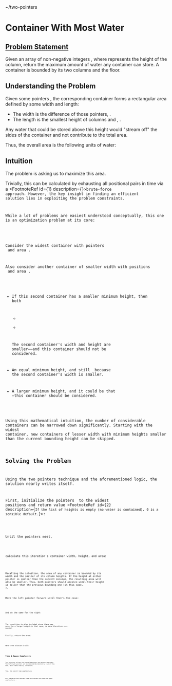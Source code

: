 

<FootnotesProvider>

<div className='breadcrumb'>
  <Link to='/'>~</Link>/<Link to='/two-pointers'>two-pointers</Link>
</div>

# Container With Most Water

## [Problem Statement](https://leetcode.com/problems/container-with-most-water/description/)

Given an array of non-negative integers <Eq math='height' />, where <Eq math='height[i]' /> represents the height of the <Eq math='i^{\text{th}}' /> column, return the maximum amount of water any container can store. A container is bounded by its two columns and the floor.

## Understanding the Problem

Given some pointers <Eq math='0\leq l<r<length(height)' />, the corresponding container forms a rectangular area defined by some width and length:

- The width is the difference of those pointers, <Eq math='r - l' />.
- The length is the smallest height of columns <Eq math='l' /> and <Eq math='r' />, <Eq math='\min(height[l], height[r])' />.

Any water that could be stored above this height would "stream off" the sides of the container and not contribute to the total area.

Thus, the overall area is the following units of water:

<Eq center math='area = width \times height = (r - l) \times \min(height[l], height[r])' />

## Intuition

The problem is asking us to maximize this area.

Trivially, this can be calculated by exhausting all positional pairs in <Eq math='O(length(height)^2)' /> time via a <FootnoteRef id={1} description={<Code code={bruteforce} />}>brute-force approach</FootnoteRef>. However, the key insight in finding an efficient solution lies in exploiting the problem constraints.

While a lot of problems are easiest understood conceptually, this one is an optimization problem at its core:

<Eq center math='\max\{(r - l) \times \min(height[l], height[r])\}' />

Consider the widest container with pointers <Eq math='l_0=0, r_0=len(height)-1' /> and area <Eq math='A_0' />.

Also consider another container of smaller width with positions <Eq math='l_1,r_1' /> and area <Eq math='A_1' />.

- If this second container has a smaller minimum height, then both
  - <Eq math='r_1-l_1<r_0-l_0' />
  - <Eq math='min(height[l_1],height[r_1])<min(height[l_0],height[r_0])' />

  The second container's width and height are smaller—<Eq math='A_1<A_0' />—and this container should not be considered.

- An equal minimum height, and still <Eq math='A_1<A_0' /> because the second container's width is smaller.
- A larger minimum height, and it could be that <Eq math='A_1>A_0' />—this container should be considered.

Using this mathematical intuition, the number of considerable containers can be narrowed down significantly. Starting with the widest container, new containers of lesser width with minimum heights smaller than the current bounding height can be skipped.

## Solving the Problem

Using the two pointers technique and the aforementioned logic, the solution nearly writes itself.

First, initialize the pointers <Eq math='l,r' /> to the widest positions and return value <FootnoteRef id={2} description={`If the list of heights is empty (no water is contained), 0 is a sensible default.`}><Eq math='area' /></FootnoteRef>:

<Code code={initialize} />

Until the pointers meet,

<Code code={_while} />

calculate this iteration's container width, height, and area:

<Code code={calculate} />

Recalling the intuition, the area of any container is bounded by its width and the smaller of its column heights. If the height at either pointer is smaller than the current minimum, the resulting area will also be smaller. Thus, both pointers should advance until their height is taller than the previous bounding one (in this case, <Eq math='min\_height' />).

Move the left pointer forward until that's the case:

<Code code={move_left} />

And do the same for the right:

<Code code={move_right} />

The <Eq math='l < r' /> condition is also included since there may never be a larger height—in that case, no more iterations are needed.

Finally, return the area:

<Code code={_return} />

Here's the solution in all:

<Code code={solution} />

## Time & Space Complexity

This solution follows the typical monotonic two pointers approach. The left/right pointers are incremented/decremented by 1 until they meet, which takes exactly <Eq math='length(height)' /> iterations.

Thus, the overall time complexity is <Eq math='\Theta(length(height))' />.

Only variables and constant-time calculations are used&mdash;the space complexity is <Eq math='\Theta(1)' />.

<Footnotes />
</FootnotesProvider>
